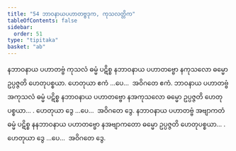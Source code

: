 ```yaml
---
title: "54 ဘာဝနာယပဟာတဗ္ဗဒုက, ကုသလတ္တိက"
tableOfContents: false
sidebar:
  order: 51
type: "tipitaka"
basket: "ab"
---
```



<DynamicBreadcrumb />

<Division number="63">

<Paragraph number="177">
နဘာဝနာယ ပဟာတဗ္ဗံ ကုသလံ ဓမ္မံ ပဋိစ္စ နဘာဝနာယ ပဟာတဗ္ဗော နကုသလော ဓမ္မော ဥပ္ပဇ္ဇတိ ဟေတုပစ္စယာ. ဟေတုယာ ဧကံ …ပေ…  အဝိဂတေ ဧကံ.
</Paragraph>

<Paragraph number="178">
ဘာဝနာယ ပဟာတဗ္ဗံ အကုသလံ ဓမ္မံ ပဋိစ္စ နဘာဝနာယ ပဟာတဗ္ဗော နအကုသလော ဓမ္မော ဥပ္ပဇ္ဇတိ ဟေတုပစ္စယာ… . ဟေတုယာ ဒွေ …ပေ…  အဝိဂတေ ဒွေ.
</Paragraph>

<Paragraph number="179">
နဘာဝနာယ ပဟာတဗ္ဗံ အဗျာကတံ ဓမ္မံ ပဋိစ္စ နနဘာဝနာယ ပဟာတဗ္ဗော နအဗျာကတော ဓမ္မော ဥပ္ပဇ္ဇတိ ဟေတုပစ္စယာ… . ဟေတုယာ ဒွေ …ပေ…  အဝိဂတေ ဒွေ.
</Paragraph>
</Division>